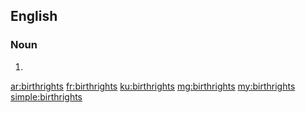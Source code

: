 ==English==

===Noun===
{{head|en|plural}}

# {{plural of|birthright|lang=en}}

[[ar:birthrights]]
[[fr:birthrights]]
[[ku:birthrights]]
[[mg:birthrights]]
[[my:birthrights]]
[[simple:birthrights]]